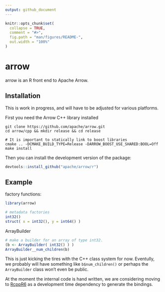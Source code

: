 ```yaml
---
output: github_document
---
```

<!---
  Licensed to the Apache Software Foundation (ASF) under one
  or more contributor license agreements.  See the NOTICE file
  distributed with this work for additional information
  regarding copyright ownership.  The ASF licenses this file
  to you under the Apache License, Version 2.0 (the
  "License"); you may not use this file except in compliance
  with the License.  You may obtain a copy of the License at

    http://www.apache.org/licenses/LICENSE-2.0

  Unless required by applicable law or agreed to in writing,
  software distributed under the License is distributed on an
  "AS IS" BASIS, WITHOUT WARRANTIES OR CONDITIONS OF ANY
  KIND, either express or implied.  See the License for the
  specific language governing permissions and limitations
  under the License.
-->

```r
knitr::opts_chunk$set(
  collapse = TRUE,
  comment = "#>",
  fig.path = "man/figures/README-",
  out.width = "100%"
)
```

# arrow

arrow is an R front end to Apache Arrow. 

## Installation

This is work in progress, and will have to be adjusted for various platforms. 

First you need the Arrow C++ library installed

```
git clone https://github.com/apache/arrow.git
cd arrow/cpp && mkdir release && cd release

# It is important to statically link to boost libraries
cmake .. -DCMAKE_BUILD_TYPE=Release -DARROW_BOOST_USE_SHARED:BOOL=Off
make install
```

Then you can install the development version of the package: 

```r
devtools::install_github("apache/arrow/r")
```

## Example

factory functions: 

```r
library(arrow)

# metadata factories
int32()
struct( x = int32(), y = int64() )
```

ArrayBuilder

```r
# make a builder for an array of type int32. 
(b <- ArrayBuilder( int32() ) )
ArrayBuilder__num_children(b)
```

This is just kicking the tires with the C++ class system for now. Eventully, we
probably will have something like `b$num_children()` or perhaps the `ArrayBuilder` 
class won't even be public. 

At the moment the internal code is hand written, we are considering moving to 
[RcppR6](https://github.com/richfitz/RcppR6) as a development time dependency to 
generate the bindings. 
